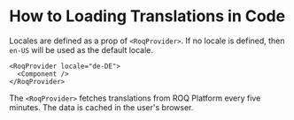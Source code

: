 
# How to Loading Translations in Code

Locales are defined as a prop of `<RoqProvider>`. If no locale is defined, then `en-US` will be used as the default
locale.

```tsx copy
<RoqProvider locale="de-DE">
  <Component />
</RoqProvider>
```

The `<RoqProvider>` fetches translations from ROQ Platform every five minutes. The data is cached in the user's browser.